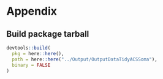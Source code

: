 # Appendix

## Build package tarball

```r
devtools::build(
  pkg = here::here(),
  path = here::here("../Output/OutputDataTidyACSSoma"),
  binary = FALSE
)
```